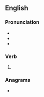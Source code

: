 ==English==

===Pronunciation===
* {{IPA|en|/ˈslɪd/}}
* {{audio|en|en-us-slid.ogg|Audio (US)}}
* {{rhymes|en|ɪd}}

===Verb===
{{head|en|verb form}}

# {{en-past of|slide}}

===Anagrams===
* {{anagrams|en|a=dils|IDLs|lids|sild}}